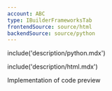 ```yaml
---
account: ABC
type: IBuilderFrameworksTab
frontendSource: source/html
backendSource: source/python
---
```


<IBuilderStep name="Set up the server" />

include('description/python.mdx')

<IBuilderStep name="Build your checkout" />

include('description/html.mdx')

<IBuilderCodePreview>

Implementation of code preview 

</IBuilderCodePreview>